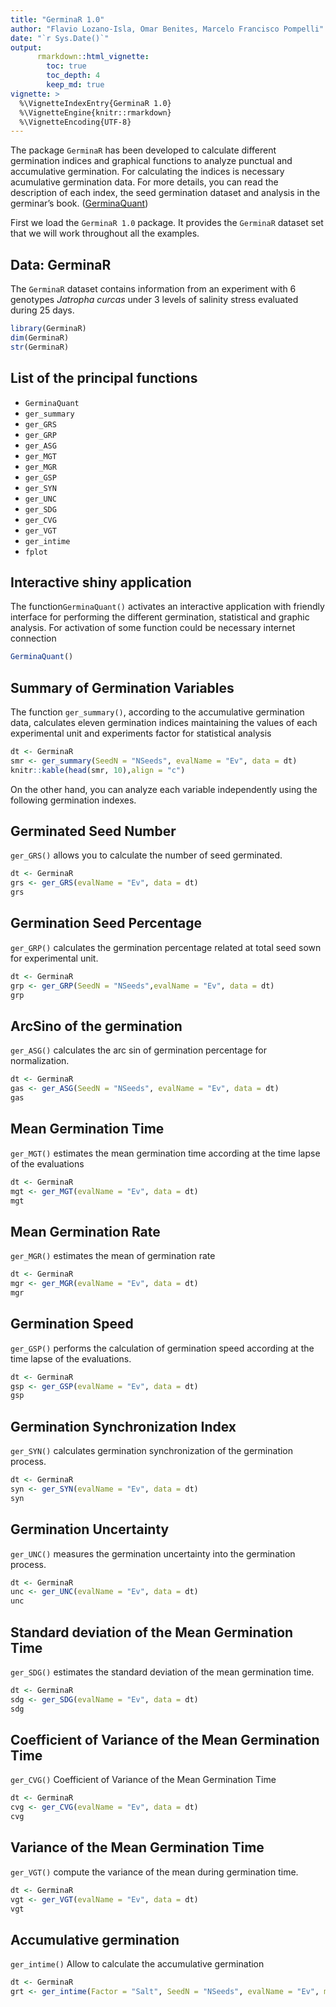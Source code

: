 ```yaml
---
title: "GerminaR 1.0"
author: "Flavio Lozano-Isla, Omar Benites, Marcelo Francisco Pompelli"
date: "`r Sys.Date()`"
output: 
      rmarkdown::html_vignette:
        toc: true
        toc_depth: 4
        keep_md: true
vignette: >
  %\VignetteIndexEntry{GerminaR 1.0}
  %\VignetteEngine{knitr::rmarkdown}
  %\VignetteEncoding{UTF-8}
---
```



The package `GerminaR` has been developed to calculate different germination indices and graphical functions to analyze punctual and accumulative germination. For calculating the indices is necessary acumulative germination data. For more details, you can read the description of each index, the seed germination dataset and analysis in the germinar's book. ([GerminaQuant](https://flavjack.github.io/GermBook/))


First we load the `GerminaR 1.0` package. It provides the `GerminaR` dataset set that we will work throughout all the examples. 


## Data: GerminaR

The `GerminaR` dataset contains information from an experiment with 6 genotypes *Jatropha curcas* under 3 levels of salinity stress evaluated during 25 days.

```r
library(GerminaR)
dim(GerminaR)
str(GerminaR)
```


## List of the principal functions

* `GerminaQuant`
* `ger_summary`
* `ger_GRS`
* `ger_GRP`
* `ger_ASG`
* `ger_MGT`
* `ger_MGR`
* `ger_GSP`
* `ger_SYN`
* `ger_UNC`
* `ger_SDG`
* `ger_CVG`
* `ger_VGT`
* `ger_intime`
* `fplot` 

## Interactive shiny application

The function`GerminaQuant()` activates an interactive application with friendly interface for performing the different germination, statistical and graphic analysis. For activation of some function could be necessary internet connection

```r
GerminaQuant()
```


## Summary of Germination Variables

The function `ger_summary()`, according to the accumulative germination data, calculates eleven germination indices maintaining the values of each experimental unit and experiments factor for statistical analysis


```r
dt <- GerminaR
smr <- ger_summary(SeedN = "NSeeds", evalName = "Ev", data = dt)
knitr::kable(head(smr, 10),align = "c")
```


On the other hand, you can analyze each variable independently using the following germination indexes.


## Germinated Seed Number

`ger_GRS()` allows you to calculate the number of seed germinated.


```r
dt <- GerminaR
grs <- ger_GRS(evalName = "Ev", data = dt)
grs
```


## Germination Seed Percentage

`ger_GRP()` calculates the germination percentage related at total seed sown for experimental unit.

```r
dt <- GerminaR
grp <- ger_GRP(SeedN = "NSeeds",evalName = "Ev", data = dt)
grp
```


## ArcSino of the germination

`ger_ASG()`  calculates the arc sin of germination percentage for normalization.

```r
dt <- GerminaR
gas <- ger_ASG(SeedN = "NSeeds", evalName = "Ev", data = dt)
gas
```


## Mean Germination Time

`ger_MGT()` estimates the mean germination time according at the time lapse of the evaluations

```r
dt <- GerminaR
mgt <- ger_MGT(evalName = "Ev", data = dt)
mgt
```


## Mean Germination Rate

`ger_MGR()` estimates the mean of germination rate

```r
dt <- GerminaR
mgr <- ger_MGR(evalName = "Ev", data = dt)
mgr
```


## Germination Speed

`ger_GSP()` performs the calculation of germination speed according at the time lapse of the evaluations.

```r
dt <- GerminaR
gsp <- ger_GSP(evalName = "Ev", data = dt)
gsp
```


## Germination Synchronization Index

`ger_SYN()` calculates germination synchronization of the germination process.

```r
dt <- GerminaR
syn <- ger_SYN(evalName = "Ev", data = dt)
syn
```

## Germination Uncertainty

`ger_UNC()` measures the germination uncertainty into the germination process.


```r
dt <- GerminaR
unc <- ger_UNC(evalName = "Ev", data = dt)
unc
```


## Standard deviation of the Mean Germination Time

`ger_SDG()` estimates the standard deviation of the mean germination time.

```r
dt <- GerminaR
sdg <- ger_SDG(evalName = "Ev", data = dt)
sdg
```


## Coefficient of Variance of the Mean Germination Time

`ger_CVG()`  Coefficient of Variance of the Mean Germination Time

```r
dt <- GerminaR
cvg <- ger_CVG(evalName = "Ev", data = dt)
cvg
```


## Variance of the Mean Germination Time

`ger_VGT()` compute the variance of the mean during germination time.

```r
dt <- GerminaR
vgt <- ger_VGT(evalName = "Ev", data = dt)
vgt
```

## Accumulative germination

`ger_intime()` Allow to calculate the accumulative germination

```r
dt <- GerminaR
grt <- ger_intime(Factor = "Salt", SeedN = "NSeeds", evalName = "Ev", method = "percentage", data = GerminaR)
```


<!-- ## Plot function -->


<!-- `fplot()` is generic plot function optimized for publication graphs -->

<!-- ```{r,  warning=FALSE } -->
<!-- dt <- GerminaR -->
<!-- grt <- ger_intime(Factor = "Salt", SeedN = "NSeeds", evalName = "Ev", method = "percentage", data = GerminaR) -->

<!-- fplot(data = grt, type = "line",  -->
<!--       x = evaluation,  -->
<!--       y = mean, -->
<!--       z = Salt,  -->
<!--       ylab = "Germination ('%')",  -->
<!--       xlab = "days", lgl = "NaCl (mM)",  -->
<!--       lgd = "top",  -->
<!--       lmt = c(0,100), brk = 0:100*10) -->

<!-- ``` -->




